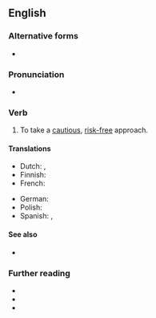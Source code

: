 ==English==

===Alternative forms===
* {{alter|en|play safe}}

===Pronunciation===
* {{audio|en|En-au-play it safe.ogg|Audio (AU)}}

===Verb===
{{en-verb|*}}

# To take a [[cautious]], [[risk-free]] approach.
#: {{uxi|en|Deciding to '''play it safe''', he joined his father's accounting firm rather than pursue an acting career.}}
#: {{ant|en|[[go]] [[all in]]}}

====Translations====
{{trans-top|take a cautious, risk-free approach}}
* Dutch: {{t|nl|op zeker spelen}}, {{t|nl|op veilig spelen}}
* Finnish: {{t|fi|pelata varman päälle}}
* French: {{t|fr|jouer petit bras}}
{{trans-mid}}
* German: {{t+|de|auf Nummer sicher gehen}}
* Polish: {{t|pl|[[zagrać]] [[bezpiecznie]]}}
* Spanish: {{t|es|jugar a lo seguro}}, {{t|es|curarse en salud}}
{{trans-bottom}}

====See also====
* {{l|en|hedge one's bets}}

===Further reading===
* {{R:Lexico}}
* {{R:Cambridge}}
* {{R:MWO}}
